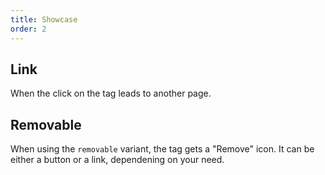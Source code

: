 ```yaml
---
title: Showcase
order: 2
---
```



## Link

When the click on the tag leads to another page.

<Playground system="ec" selectedKind="Tag" selectedStory="as a link">
  <Tag label="Link tag" href="/example" />
</Playground>

## Removable

When using the `removable` variant, the tag gets a "Remove" icon. It can be either a button or a link, dependening on your need.

<Playground system="ec" selectedKind="Tag" selectedStory="removable">
  <Tag label="Removable tag" variant="removable" />
</Playground>
